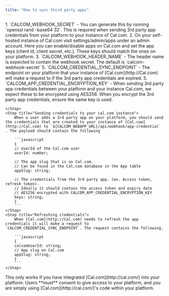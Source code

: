 ```yaml
---
title: "How to sync third party apps"
---
```


<Steps>
    <Step title="Add the required variables in your `.env` file">
        1. `CALCOM_WEBHOOK_SECRET` 
            - You can generate this by running `openssl rand -base64 32`. This is required when sending 3rd party app credentials from your platform to your instance of Cal.com.
        2. On your self-hosted instance of Cal.com visit settings/admin/apps under an admin account. Here you can enable/disable apps on Cal.com and set the app keys (client id, client secret, etc.). These keys should match the ones on your platform.
        3. `CALCOM_WEBHOOK_HEADER_NAME` 
            - The header name is expected to contain the webhook secret. The default is `calcom-webhook-secret` 
        5. `CALCOM_CREDENTIAL_SYNC_ENDPOINT`
            - The endpoint on your platform that your instance of [Cal.com](http://Cal.com) will make a request to if the 3rd party app credentials are expired.
        5. `CALCOM_APP_CREDENTIAL_ENCRYPTION_KEY`
            - When sending 3rd party app credentials between your platform and your instance Cal.com, we expect these to be encrypted using AES256. When you encrypt the 3rd party app credentials, ensure the same key is used.

    </Step>
    <Step title="Sending credentials to your cal.com instance">
        When a user adds a 3rd party app on your platform, you should send the credentials that are created to your instance of [Cal.com](http://Cal.com) to `${CALCOM_WEBAPP_URL}/api/webhook/app-credential` . The payload should contain the following

        ```javascript
        {
        // UserId of the Cal.com user
        userId: number;

        // The app slug that is on Cal.com.
        // Can be found in the Cal.com database in the App table
        appSlug: string;

        // The credentials from the 3rd party app. (ex. Access token, refresh token).
        // Ideally it should contain the access token and expiry date
        // AES256 encrypted with CALCOM_APP_CREDENTIAL_ENCRYPTION_KEY
        keys: string;
        }
        ```
    </Step>
    <Step title="Refreshing credentials">
        When [Cal.com](http://Cal.com) needs to refresh the app credentials it will make a request to `CALCOM_CREDENTIAL_SYNC_ENDPOINT`. The request contains the following.

        ```javascript
        {
        calcomUserId: string;
        // App slug on Cal.com
        appSlug: string;
        }
        ```
    </Step>

</Steps>

<Note>
  This only works if you have integrated [Cal.com](http://cal.com/) into your platform. Users **must** consent
  to give access to your platform, and you are simply using [Cal.com](http://cal.com/)'s code within your
  platform.
</Note>
